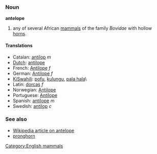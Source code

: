 ===Noun===
'''antelope'''

#any of several African [[mammals]] of the family ''Bovidae'' with hollow [[horn]]s.

====Translations====
*Catalan: [[antílop]] ''m''
*[[Dutch]]: [[antilope]]
*French: [[Antilope]] ''f''
*German: [[Antilope]] ''f''
*[[KiSwahili]]: [[pofu]], [[kulungu]], [[pala hala]]\
*Latin: [[dorcas]] ''f''
*Norwegian: [[Antilope]]
*Portuguese: [[Antílope]]
*Spanish: [[antílope]] ''m''
*Swedish: [[antilop]] ''c''

===See also===
*[[w:antelope|Wikipedia article on antelope]]
*[[pronghorn]]

[[Category:English mammals]]